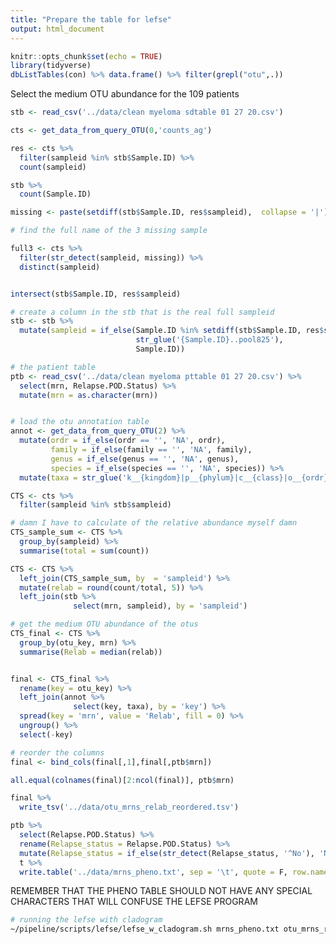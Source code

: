 ```yaml
---
title: "Prepare the table for lefse"
output: html_document
---
```


```r
knitr::opts_chunk$set(echo = TRUE)
library(tidyverse)
dbListTables(con) %>% data.frame() %>% filter(grepl("otu",.))
```

Select the medium OTU abundance for the 109 patients

```r
stb <- read_csv('../data/clean myeloma sdtable 01 27 20.csv')

cts <- get_data_from_query_OTU(0,'counts_ag')

res <- cts %>% 
  filter(sampleid %in% stb$Sample.ID) %>% 
  count(sampleid) 

stb %>% 
  count(Sample.ID)

missing <- paste(setdiff(stb$Sample.ID, res$sampleid),  collapse = '|')

# find the full name of the 3 missing sample

full3 <- cts %>% 
  filter(str_detect(sampleid, missing)) %>% 
  distinct(sampleid)


intersect(stb$Sample.ID, res$sampleid)

# create a column in the stb that is the real full sampleid
stb <- stb %>% 
  mutate(sampleid = if_else(Sample.ID %in% setdiff(stb$Sample.ID, res$sampleid), 
                            str_glue('{Sample.ID}..pool825'),
                            Sample.ID))

# the patient table 
ptb <- read_csv('../data/clean myeloma pttable 01 27 20.csv') %>% 
  select(mrn, Relapse.POD.Status) %>% 
  mutate(mrn = as.character(mrn))


# load the otu annotation table
annot <- get_data_from_query_OTU(2) %>% 
  mutate(ordr = if_else(ordr == '', 'NA', ordr),
         family = if_else(family == '', 'NA', family),
         genus = if_else(genus == '', 'NA', genus),
         species = if_else(species == '', 'NA', species)) %>% 
  mutate(taxa = str_glue('k__{kingdom}|p__{phylum}|c__{class}|o__{ordr}|f__{family}|g__{genus}|s__{species}'))
```

```r
CTS <- cts %>% 
  filter(sampleid %in% stb$sampleid) 

# damn I have to calculate of the relative abundance myself damn
CTS_sample_sum <- CTS %>% 
  group_by(sampleid) %>% 
  summarise(total = sum(count))

CTS <- CTS %>% 
  left_join(CTS_sample_sum, by  = 'sampleid') %>% 
  mutate(relab = round(count/total, 5)) %>% 
  left_join(stb %>% 
              select(mrn, sampleid), by = 'sampleid')

# get the medium OTU abundance of the otus
CTS_final <- CTS %>% 
  group_by(otu_key, mrn) %>% 
  summarise(Relab = median(relab))


final <- CTS_final %>% 
  rename(key = otu_key) %>% 
  left_join(annot %>% 
              select(key, taxa), by = 'key') %>% 
  spread(key = 'mrn', value = 'Relab', fill = 0) %>% 
  ungroup() %>% 
  select(-key) 

# reorder the columns 
final <- bind_cols(final[,1],final[,ptb$mrn])

all.equal(colnames(final)[2:ncol(final)], ptb$mrn)

final %>% 
  write_tsv('../data/otu_mrns_relab_reordered.tsv')

ptb %>% 
  select(Relapse.POD.Status) %>% 
  rename(Relapse_status = Relapse.POD.Status) %>% 
  mutate(Relapse_status = if_else(str_detect(Relapse_status, '^No'), 'No_POD', "Yes_POD")) %>% 
  t %>% 
  write.table('../data/mrns_pheno.txt', sep = '\t', quote = F, row.names = T, col.names = F)
```

REMEMBER THAT THE PHENO TABLE SHOULD NOT HAVE ANY SPECIAL CHARACTERS THAT WILL CONFUSE THE LEFSE PROGRAM

```bash
# running the lefse with cladogram
~/pipeline/scripts/lefse/lefse_w_cladogram.sh mrns_pheno.txt otu_mrns_relab_reordered.tsv lefse_res
```

